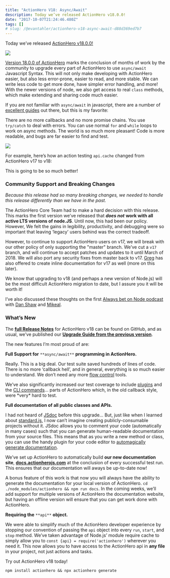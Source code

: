 ```yaml
---
title: "ActionHero V18: Async/Await"
description: Today we’ve released ActionHero v18.0.0!
date: "2017-10-07T21:24:46.480Z"
tags: []
# slug: /@evantahler/actionhero-v18-async-await-d88d369ed7b7
---
```


Today we’ve released [ActionHero v18.0.0!](https://github.com/actionhero/actionhero/releases/tag/v18.0.0)

![](/images/medium-export/1__CLNbk1x5u__aC__tfhY5lR__w.png)

[Version 18.0.0 of ActionHero](https://github.com/actionhero/actionhero/releases/tag/v18.0.0) marks the conclusion of months of work by the community to upgrade every part of ActionHero to use `async/await` Javascript Syntax. This will not only make developing with ActionHero easier, but also less error-prone, easier to read, and more stable. We can write less code to get more done, have simpler error handling, and more! With the newer versions of node, we also get access to real `class` methods, which make extending and sharing code much easier.

If you are not familiar with `async/await` in javascript, there are a number of [excellent guides](https://hackernoon.com/6-reasons-why-javascripts-async-await-blows-promises-away-tutorial-c7ec10518dd9) out there, but this is my favorite:

There are no more callbacks and no more promise chains. You use `try/catch` to deal with errors. You can use normal `for` and `while` loops to work on async methods. The world is so much more pleasant! Code is more readable, and bugs are far easier to find and test.

![](/images/medium-export/1__5FB5y2ZoQkn3TDrvz98zFg.jpeg)

For example, here’s how an action testing `api.cache` changed from ActionHero v17 to v18:

This is going to be so much better!

### Community Support and Breaking Changes

_Because this release had so many breaking changes, we needed to handle this release differently than we have in the past._

The ActionHero Core Team had to make a hard decision with this release. This marks the first version we’ve released that **_does not_** **work with all active LTS versions of node.JS**. Until now, this had been our policy. However, We felt the gains in legibility, productivity, and debugging were so important that leaving ‘legacy’ users behind was the correct tradeoff.

However, to continue to support ActionHero users on v17, we will break with our other policy of only supporting the "master" branch. We’ve cut a `v17` branch, and will continue to accept patches and updates to it until March of 2018. We will also port any security fixes from master back to v17. [Greg](https://github.com/gcoonrod) has also offered to create inline documentation for v17 as well (more on this later).

We know that upgrading to v18 (and perhaps a new version of Node.js) will be the most difficult ActionHero migration to date, but I assure you it will be worth it!

I’ve also discussed these thoughts on the first [Always bet on Node podcast](https://twitter.com/dshaw/status/909565638443708417) with [Dan Shaw](https://medium.com/u/7c861ae496fa) and [Mikeal](https://medium.com/u/70d203660866).

### What’s New

The [**full Release Notes**](https://github.com/actionhero/actionhero/releases/tag/v18.0.0) for ActionHero v18 can be found on GitHub, and as usual, we’ve published our [**Upgrade Guide from the previous version**](https://docs.actionherojs.com/tutorial-upgrade-path.html).

The new features I’m most proud of are:

**Full Support for** `**async/await**` **programming in ActionHero.**

Really. This is a big deal. Our test suite saved hundreds of lines of code. There is no more ‘callback hell’, and in general, everything is so much easier to understand. We don’t need any more [flow control](https://github.com/caolan/async) tools.

We’ve also significantly increased our test coverage to include [plugins](https://docs.actionherojs.com/tutorial-plugins.html) and the [CLI commands](https://docs.actionherojs.com/tutorial-cli.html)… parts of ActionHero which, in the old callback style, were \*very\* hard to test.

**Full documentation of all public classes and APIs.**

I had not heard of [JSdoc](http://usejsdoc.org/) before this upgrade… But, just like when I learned about [standard.js](https://blog.evantahler.com/actionhero-standard-js-1be0e6b0f1d4), I now can’t imagine creating publicly-consumable projects without it. JSdoc allows you to comment your code (automatically in many cases) such that you can generate human-readable documentation from your source files. This means that as you write a new method or class, you can use the handy plugin for your code editor to [automagically generate documentation](https://atom.io/packages/jsdoc).

We’ve set up ActionHero to automatically build **our new documentation site**, [**docs.actionherojs.com**](https://docs.actionherojs.com/) at the conclusion of every successful test run. This ensures that our documentation will aways be up-to-date now!

A bonus feature of this work is that now you will always have the ability to generate the documentation for your local version of ActionHero. `cd ./node_modules/actionhero && npm run docs`. In the coming weeks, we’ll add support for multiple versions of ActionHero the documentation website, but having an offline version will ensure that you can get work done with ActionHero.

**Requiring the** `**api**` **object.**

We were able to simplify much of the ActionHero developer experience by stopping our convention of passing the `api` object into every `run`, `start`, and `stop` method. We’ve taken advantage of Node.js’ module require cache to simply allow you to `const {api} = require('actionhero')` wherever you need it. This now allows you to have access to the ActionHero api in **any file** in your project, not just actions and tasks.

Try out ActionHero v18 today!

`npm install actionhero && npx actionhero generate`
